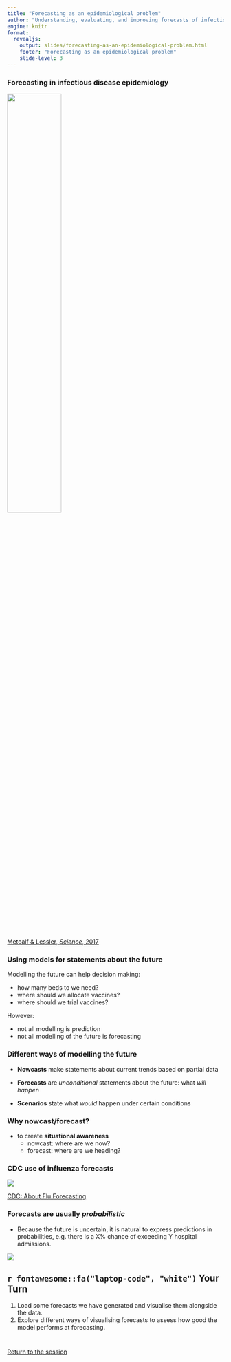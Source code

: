 ```yaml
---
title: "Forecasting as an epidemiological problem"
author: "Understanding, evaluating, and improving forecasts of infectious disease burden"
engine: knitr
format:
  revealjs:
    output: slides/forecasting-as-an-epidemiological-problem.html
    footer: "Forecasting as an epidemiological problem"
    slide-level: 3
---
```


### Forecasting in infectious disease epidemiology

![](figures/metcalf_lessler_fraught.png){width=50%}

[Metcalf & Lessler, *Science*, 2017](https://doi.org/10.1126/science.aam8335)

### Using models for statements about the future {.smaller}

Modelling the future can help decision making:

- how many beds to we need?
- where should we allocate vaccines?
- where should we trial vaccines?

However:

- not all modelling is prediction
- not all modelling of the future is forecasting

### Different ways of modelling the future {.smaller}

- **Nowcasts** make statements about current trends based on partial data

- **Forecasts** are *unconditional* statements about the future: what *will happen*

- **Scenarios** state what *would* happen under certain conditions

### Why nowcast/forecast? {.smaller}

- to create **situational awareness**
  - nowcast: where are we now?
  - forecast: where are we heading?

### CDC use of influenza forecasts

![](figures/cdc_flu_forecast_use.png)

[CDC: About Flu Forecasting](https://www.cdc.gov/flu/weekly/flusight/how-flu-forecasting.htm)

### Forecasts are usually *probabilistic* {.smaller}

- Because the future is uncertain, it is natural to express predictions in probabilities, e.g. there is a X% chance of exceeding Y hospital admissions.

![](figures/weather_forecast.png)

## `r fontawesome::fa("laptop-code", "white")` Your Turn {background-color="#447099" transition="fade-in"}

1. Load some forecasts we have generated and visualise them alongside the data.
2. Explore different ways of visualising forecasts to assess how good the model performs at forecasting.

#

[Return to the session](../forecast-visualisation)
